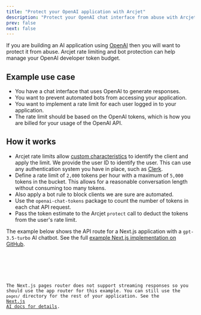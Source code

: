 ```yaml
---
title: "Protect your OpenAI application with Arcjet"
description: "Protect your OpenAI chat interface from abuse with Arcjet rate limiting and bot protection."
prev: false
next: false
---
```



If you are building an AI application using
[OpenAI](https://platform.openai.com/) then you will want to protect it from
abuse. Arcjet rate limiting and bot protection can help manage your OpenAI
developer token budget.

<WhatIsArcjet />

## Example use case

- You have a chat interface that uses OpenAI to generate responses.
- You want to prevent automated bots from accessing your application.
- You want to implement a rate limit for each user logged in to your
  application.
- The rate limit should be based on the OpenAI tokens, which is how you are
  billed for your usage of the OpenAI API.

## How it works

- Arcjet rate limits allow [custom
  characteristics](/rate-limiting/configuration#custom-characteristics) to
  identify the client and apply the limit. We provide the user ID to identify the
  user. This can use any authentication system you have in place, such as
  [Clerk](/integrations/clerk).
- Define a rate limit of `2,000` tokens per hour with a maximum of `5,000`
  tokens in the bucket. This allows for a reasonable conversation length without
  consuming too many tokens.
- Also apply a bot rule to block clients we are sure are automated.
- Use the `openai-chat-tokens` package to count the number of tokens in each
  chat API request.
- Pass the token estimate to the Arcjet `protect` call to deduct the tokens from
  the user's rate limit.

The example below shows the API route for a Next.js application with a
`gpt-3.5-turbo` AI chatbot. See the full [example Next.js implementation on
GitHub](https://github.com/arcjet/arcjet-js/blob/main/examples/nextjs-clerk-rate-limit).

<Tabs>
<TabItem label="TS (App)">

<Code code={OpenAINextJSChat} title="/app/api/chat/route.ts" lang="ts" />

</TabItem>
<TabItem label="TS (Pages)">

The Next.js pages router does not support streaming responses so you should use
the app router for this example. You can still use the `pages/` directory for
the rest of your application. See the [Next.js AI docs for
details](https://sdk.vercel.ai/docs/guides/frameworks/nextjs-pages).

</TabItem>
</Tabs>

<Comments />
